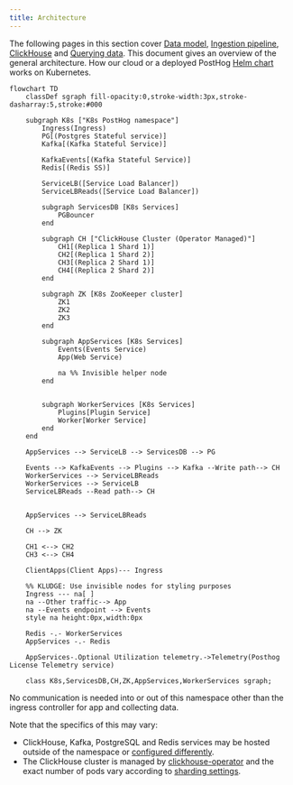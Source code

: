 ```yaml
---
title: Architecture
---
```


The following pages in this section cover [Data model](/docs/how-posthog-works/data-model),  [Ingestion pipeline](/docs/how-posthog-works/ingestion-pipeline), [ClickHouse](/docs/how-posthog-works/clickhouse) and [Querying data](/docs/how-posthog-works/queries). 
This document gives an overview of the general architecture. How our cloud or a deployed PostHog [Helm chart](https://github.com/PostHog/charts-clickhouse/) works on Kubernetes.

```mermaid
flowchart TD
    classDef sgraph fill-opacity:0,stroke-width:3px,stroke-dasharray:5,stroke:#000

    subgraph K8s ["K8s PostHog namespace"]
        Ingress(Ingress)
        PG[(Postgres Stateful service)]
        Kafka[(Kafka Stateful Service)]

        KafkaEvents[(Kafka Stateful Service)]
        Redis[(Redis SS)]

        ServiceLB([Service Load Balancer])
        ServiceLBReads([Service Load Balancer])

        subgraph ServicesDB [K8s Services]
            PGBouncer
        end

        subgraph CH ["ClickHouse Cluster (Operator Managed)"]
            CH1[(Replica 1 Shard 1)]
            CH2[(Replica 1 Shard 2)]
            CH3[(Replica 2 Shard 1)]
            CH4[(Replica 2 Shard 2)]
        end

        subgraph ZK [K8s ZooKeeper cluster]
            ZK1
            ZK2
            ZK3
        end

        subgraph AppServices [K8s Services]
            Events(Events Service)
            App(Web Service)

            na %% Invisible helper node
        end


        subgraph WorkerServices [K8s Services]
            Plugins[Plugin Service]
            Worker[Worker Service]
        end
    end

    AppServices --> ServiceLB --> ServicesDB --> PG

    Events --> KafkaEvents --> Plugins --> Kafka --Write path--> CH
    WorkerServices --> ServiceLBReads
    WorkerServices --> ServiceLB
    ServiceLBReads --Read path--> CH


    AppServices --> ServiceLBReads

    CH --> ZK

    CH1 <--> CH2
    CH3 <--> CH4

    ClientApps(Client Apps)--- Ingress

    %% KLUDGE: Use invisible nodes for styling purposes
    Ingress --- na[ ]
    na --Other traffic--> App
    na --Events endpoint --> Events
    style na height:0px,width:0px

    Redis -.- WorkerServices
    AppServices -.- Redis

    AppServices-.Optional Utilization telemetry.->Telemetry(Posthog License Telemetry service)

    class K8s,ServicesDB,CH,ZK,AppServices,WorkerServices sgraph;
```

No communication is needed into or out of this namespace other than the ingress controller for app and collecting data.

Note that the specifics of this may vary:

-   ClickHouse, Kafka, PostgreSQL and Redis services may be hosted outside of the namespace or [configured differently](/docs/self-host/deploy/configuration).
-   The ClickHouse cluster is managed by [clickhouse-operator](https://github.com/Altinity/clickhouse-operator/) and the
    exact number of pods vary according to [sharding settings](/docs/runbook/services/clickhouse/sharding-and-replication).
